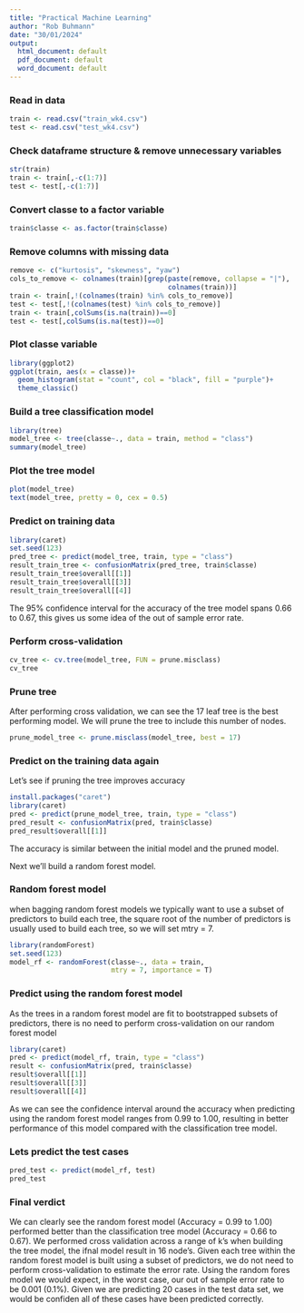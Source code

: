 ---
title: "Practical Machine Learning"
author: "Rob Buhmann"
date: "30/01/2024"
output:
  html_document: default
  pdf_document: default
  word_document: default
---

### Read in data

```{r}
train <- read.csv("train_wk4.csv")
test <- read.csv("test_wk4.csv")
```

### Check dataframe structure & remove unnecessary variables

```{r}
str(train)
train <- train[,-c(1:7)]
test <- test[,-c(1:7)]
```

### Convert classe to a factor variable
```{r}
train$classe <- as.factor(train$classe)
```

### Remove columns with missing data
```{r}
remove <- c("kurtosis", "skewness", "yaw")
cols_to_remove <- colnames(train)[grep(paste(remove, collapse = "|"),
                                       colnames(train))]
train <- train[,!(colnames(train) %in% cols_to_remove)]
test <- test[,!(colnames(test) %in% cols_to_remove)]
train <- train[,colSums(is.na(train))==0]
test <- test[,colSums(is.na(test))==0]
```


### Plot classe variable
```{r}
library(ggplot2)
ggplot(train, aes(x = classe))+
  geom_histogram(stat = "count", col = "black", fill = "purple")+
  theme_classic()
```

### Build a tree classification model
```{r}
library(tree)
model_tree <- tree(classe~., data = train, method = "class")
summary(model_tree)
```

### Plot the tree model
```{r}
plot(model_tree)
text(model_tree, pretty = 0, cex = 0.5)
```

### Predict on training data
```{r}
library(caret)
set.seed(123)
pred_tree <- predict(model_tree, train, type = "class")
result_train_tree <- confusionMatrix(pred_tree, train$classe)
result_train_tree$overall[[1]]
result_train_tree$overall[[3]]
result_train_tree$overall[[4]]
```

The 95% confidence interval for the accuracy of the tree model spans 0.66 to 0.67, this gives us some idea of the out of sample error rate.

### Perform cross-validation
```{r}
cv_tree <- cv.tree(model_tree, FUN = prune.misclass)
cv_tree
```

### Prune tree
After performing cross validation, we can see the 17 leaf tree is the best performing model. We will prune the tree to include this number of nodes.
```{r}
prune_model_tree <- prune.misclass(model_tree, best = 17)
```

### Predict on the training data again
Let's see if pruning the tree improves accuracy
```{r}
install.packages("caret")
library(caret)
pred <- predict(prune_model_tree, train, type = "class")
pred_result <- confusionMatrix(pred, train$classe)
pred_result$overall[[1]]
```

The accuracy is similar between the initial model and the pruned model.

Next we'll build a random forest model.

### Random forest model
when bagging random forest models we typically want to use a subset of predictors to build each tree, the square root of the number of predictors is usually used to build each tree, so we will set mtry = 7.
```{r}
library(randomForest)
set.seed(123)
model_rf <- randomForest(classe~., data = train, 
                         mtry = 7, importance = T)
```

### Predict using the random forest model
As the trees in a random forest model are fit to bootstrapped subsets of predictors, there is no need to perform cross-validation on our random forest model
```{r}
library(caret)
pred <- predict(model_rf, train, type = "class")
result <- confusionMatrix(pred, train$classe)
result$overall[[1]]
result$overall[[3]]
result$overall[[4]]
```

As we can see the confidence interval around the accuracy when predicting using the random forest model ranges from 0.99 to 1.00, resulting in better performance of this model compared with the classification tree model.

### Lets predict the test cases
```{r}
pred_test <- predict(model_rf, test)
pred_test
```

### Final verdict
We can clearly see the random forest model (Accuracy = 0.99 to 1.00) performed better than the classification tree model (Accuracy = 0.66 to 0.67). We performed cross validation across a range of k's when building the tree model, the ifnal model result in 16 node's. Given each tree within the random forest model is built using a subset of predictors, we do not need to perform cross-validation to estimate the error rate. Using the random fores model we would expect, in the worst case, our out of sample error rate to be 0.001 (0.1%). Given we are predicting 20 cases in the test data set, we would be confiden all of these cases have been predicted correctly.